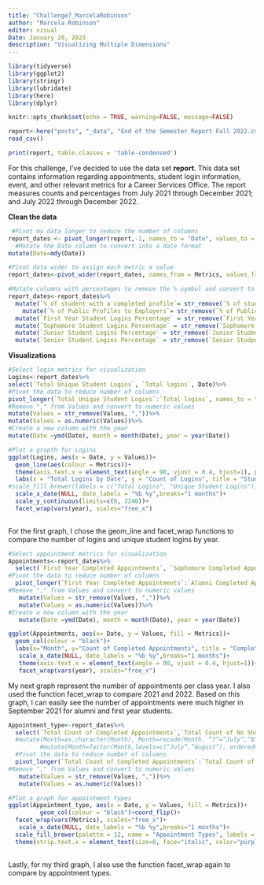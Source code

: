 ```yaml
---
title: "Challenge7_MarcelaRobinson"
author: "Marcela Robinson"
editor: visual
Date: January 20, 2023
description: "Visualizing Multiple Dimensions"
---
```



```r
library(tidyverse)
library(ggplot2)
library(stringr)
library(lubridate)
library(here)
library(dplyr)

knitr::opts_chunk$set(echo = TRUE, warning=FALSE, message=FALSE)
```

```r
report<-here("posts", "_data", "End of the Semester Report Fall 2022.csv")%>%
read_csv()

print(report, table.classes = 'table-condensed')

```

For this challenge, I've decided to use the data set **report**. This data set contains information regarding appointments, student login information, event, and other relevant metrics for a Career Services Office. The report measures counts and percentages from July 2021 through December 2021; and July 2022 through December 2022.

**Clean the data**

```r
 #Pivot my data longer to reduce the number of columns
report_dates <- pivot_longer(report,-1, names_to = "Date", values_to = "Values")%>%
  #Mutate the Date column to convert into a date format
mutate(Date=mdy(Date))

#Pivot data wider to assign each metric a value
report_dates<-pivot_wider(report_dates, names_from = Metrics, values_from = Values) 

#Mutate columns with percentages to remove the % symbol and convert to numeric values 
report_dates<-report_dates%>% 
  mutate(`% of student with a completed profile`= str_remove(`% of student with a completed profile`,"%"), `% of student with a completed profile` = as.numeric(`% of student with a completed profile`)/100)%>%
    mutate(`% of Public Profiles to Employers`= str_remove(`% of Public Profiles to Employers`,"%"),`% of Public Profiles to Employers` = as.numeric(`% of Public Profiles to Employers`)/100)%>%
  mutate(`First Year Student Logins Percentage` = str_remove(`First Year Student Logins Percentage`, "%"), `First Year Student Logins Percentage` = as.numeric(`First Year Student Logins Percentage`)/100)%>%
  mutate(`Sophomore Student Logins Percentage` = str_remove(`Sophomore Student Logins Percentage`, "%"), `Sophomore Student Logins Percentage` = as.numeric(`Sophomore Student Logins Percentage`)/100)%>%
  mutate(`Junior Student Logins Percentage` = str_remove(`Junior Student Logins Percentage`, "%"), `Junior Student Logins Percentage` = as.numeric(`Junior Student Logins Percentage`)/100)%>%
  mutate(`Senior Student Logins Percentage` = str_remove(`Senior Student Logins Percentage`, "%"),`Senior Student Logins Percentage` = as.numeric(`Senior Student Logins Percentage`)/100)

```

**Visualizations**

```r

#Select login metrics for visualization
Logins<-report_dates%>%   
select(`Total Unique Student Logins`, `Total logins`, Date)%>%
#Pivot the data to reduce number of columns   
pivot_longer(`Total Unique Student Logins`:`Total logins`, names_to = "Metrics", values_to = "Values")%>% 
#Remove "," from Values and convert to numeric values
mutate(Values = str_remove(Values, ","))%>%   
mutate(Values = as.numeric(Values))%>% 
#Create a new column with the year       
mutate(Date =ymd(Date), month = month(Date), year = year(Date))

#Plot a grapth for Logins
ggplot(Logins, aes(x = Date, y = Values))+
  geom_line(aes(colour = Metrics))+
  theme(axis.text.x = element_text(angle = 90, vjust = 0.4, hjust=1), plot.title = element_text(hjust = 0.5), legend.title = element_blank())+
  labs(x = "Total Logins by Date", y = "Count of Logins", title = "Student Logins")+
#scale_fill_brewer(labels = c("Total Logins", "Unique Student Logins"))+
  scale_x_date(NULL, date_labels = "%b %y",breaks="1 months")+
  scale_y_continuous(limits=c(0, 3240))+
  facet_wrap(vars(year), scales="free_x")
 
```

For the first graph, I chose the geom_line and facet_wrap functions to compare the number of logins and unique student logins by year.

```r
#Select appointment metrics for visualization
Appointments<-report_dates%>%
  select(`First Year Completed Appointments`, `Sophomore Completed Appointments`, `Junior Completed Appointments`, `Senior Completed Appointments`, `Alumni Completed Appointments`, Date)%>% 
#Pivot the data to reduce number of columns 
  pivot_longer(`First Year Completed Appointments`:`Alumni Completed Appointments`, names_to = "Metrics", values_to = "Values")%>%
#Remove "," from Values and convert to numeric values
   mutate(Values = str_remove(Values, ","))%>%
   mutate(Values = as.numeric(Values))%>%
#Create a new column with the year   
   mutate(Date =ymd(Date), month = month(Date), year = year(Date))

ggplot(Appointments, aes(x= Date, y = Values, fill = Metrics))+
  geom_col(colour = "black")+  
  labs(x="Month", y="Count of Completed Appointments", title = "Completed Appointments by Class Year")+ scale_fill_brewer(palette = 12, name = "Class Year", labels = c("Alumni", "First Year", "Junior", "Senior", "Sophomore"))+
   scale_x_date(NULL, date_labels = "%b %y",breaks="1 months")+
   theme(axis.text.x = element_text(angle = 90, vjust = 0.4, hjust=1))+
   facet_wrap(vars(year), scales="free_x")
```

My next graph represent the number of appointments per class year. I also used the function facet_wrap to compare 2021 and 2022. Based on this graph, I can easily see the number of appointments were much higher in September 2021 for alumni and first year students.

```r
Appointment_type<-report_dates%>%
  select(`Total Count of Completed Appointments`,`Total Count of No Show Appointments`, `Total Count of Cancellations`, `Total Count of Peer Appointments`, Date)%>%
  #mutate(Month=as.character(Month), Month=recode(Month, “7”=“July”,”8”=“August”),
         #mutate(Month=factor(Month,levels=c(“July”,”August”), ordered=T)
  #Pivot the data to reduce number of columns 
  pivot_longer(`Total Count of Completed Appointments`:`Total Count of Peer Appointments`, names_to = "Metrics", values_to = "Values")%>%
#Remove "," from Values and convert to numeric values
   mutate(Values = str_remove(Values, ","))%>%
   mutate(Values = as.numeric(Values))

#Plot a graph for appointment types
ggplot(Appointment_type, aes(x = Date, y = Values, fill = Metrics))+
         geom_col(colour = "black")+coord_flip()+
  facet_wrap(vars(Metrics), scales="free_x")+
   scale_x_date(NULL, date_labels = "%b %y",breaks="1 months")+
  scale_fill_brewer(palette = 12, name = "Appointment Types", labels = c("Cancelled", "Completed", "No Show", "Peer Appointment"))+
  theme(strip.text.x = element_text(size=8, face="italic", color="purple"))
                             
```

Lastly, for my third graph, I also use the function facet_wrap again to compare by appointment types.
